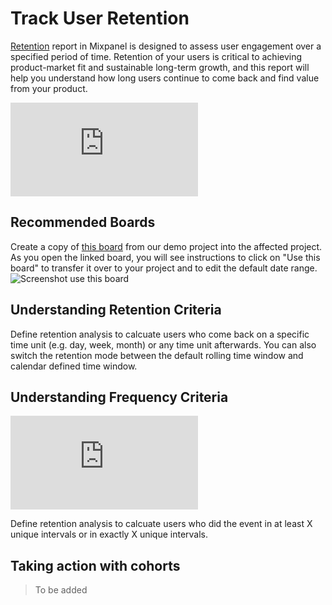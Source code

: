 # Track User Retention

[Retention](/docs/reports/retention) report in Mixpanel is designed to assess user engagement over a specified period of time. Retention of your users is critical to achieving product-market fit and sustainable long-term growth, and this report will help you understand how long users continue to come back and find value from your product.

<p style={{ position: 'relative', paddingBottom: '56.25%', height: 0, overflow: 'hidden' }}>
  <iframe src="https://www.loom.com/embed/8dbe6ad53919496aaf2bebfb0800848d?sid=2b8c994e-66be-4293-ae36-9a4acba08026" frameborder="0" style={{ position: 'absolute', top: 0, left: 0, width: '100%', height: '100%' }} allowfullscreen></iframe>
</p>

## Recommended Boards
Create a copy of [this board](https://mixpanel.com/s/2j6MCl) from our demo project into the affected project. As you open the linked board, you will see instructions to click on "Use this board" to transfer it over to your project and to edit the default date range.
![Screenshot use this board](/tracking_id_limits_copy_board.png)

## Understanding Retention Criteria
Define retention analysis to calcuate users who come back on a specific time unit (e.g. day, week, month) or any time unit afterwards. You can also switch the retention mode between the default rolling time window and calendar defined time window.

## Understanding Frequency Criteria
<p style={{ position: 'relative', paddingBottom: '56.25%', height: 0, overflow: 'hidden' }}>
  <iframe src="https://www.loom.com/embed/6bd5e897d9784d0683588cfc00e46afb?sid=5f99c672-fb9a-4cdd-8f7e-f6e1c4ea036e" frameborder="0" style={{ position: 'absolute', top: 0, left: 0, width: '100%', height: '100%' }} allowfullscreen></iframe>
</p>

Define retention analysis to calcuate users who did the event in at least X unique intervals or in exactly X unique intervals.

## Taking action with cohorts
> To be added

